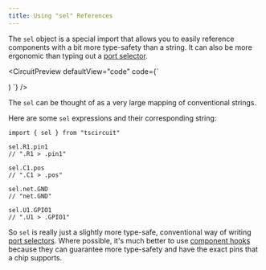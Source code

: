 ```yaml
---
title: Using "sel" References
---
```


The `sel` object is a special import that allows you to easily reference
components with a bit more type-safety than a string. It can also be more ergonomic
than typing out a [port selector](./port-selectors.md).


<CircuitPreview defaultView="code" code={`

  <board width="10mm" height="10mm">
    <resistor
      resistance="1k"
      footprint="0402"
      name="R1"
    />
    <capacitor
      capacitance="1000pF"
      footprint="0402"
      name="C1"
    />
    <trace from={sel.R1.pin1} to={sel.C1.pos} />
  </board>
)
`} />


The `sel` can be thought of as a very large mapping of conventional strings.

Here are some `sel` expressions and their corresponding string:

```tsx
import { sel } from "tscircuit"

sel.R1.pin1
// ".R1 > .pin1"

sel.C1.pos
// ".C1 > .pos"

sel.net.GND
// "net.GND"

sel.U1.GPIO1
// ".U1 > .GPIO1"
```

So `sel` is really just a slightly more type-safe, conventional way of writing
[port selectors](./port-selectors.md). Where possible, it's much better to use [component hooks](./component-hooks.md)
because they can guarantee more type-safety and have the exact pins that a chip
supports.